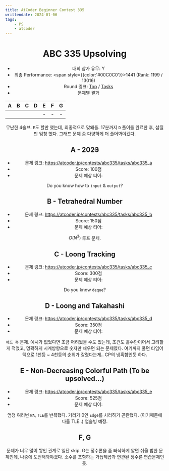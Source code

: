 ```yaml
---
title: AtCoder Beginner Contest 335
writtendate: 2024-01-06
tags:
    - PS
    - atcoder
---
```


<Header />

# ABC 335 Upsolving

- 대회 참가 유무: Y
- 최종 Performance: <span style={{color:'#00C0C0'}}>1441</span> (Rank: 1199 / 13016)
- Round 링크: [Top](https://atcoder.jp/contests/abc335) / [Tasks](https://atcoder.jp/contests/abc335/tasks)
- 문제별 결과

| A | B | C | D | E | F | G |
| :-: | :-: | :-: | :-: | :-: | :-: | :-: |
| <AC state="AC" /> | <AC state="AC" /> | <AC state="AC" /> | <AC state="AC" /> | - | - | - |


무난한 4솔브. `E`도 할만 했는데, 최종적으로 맞왜틀. 17분까지 `D` 풀이를 완료한 후, 삽질만 엄청 했다. 그래프 문제 좀 다양하게 더 풀어봐야겠다.

## A - 202<s>3</s>

- 문제 링크: https://atcoder.jp/contests/abc335/tasks/abc335_a
- Score: 100점
- 문제 예상 티어: <SolvedTier tierName={TierName.Bronze} grade={5} width={15} />

Do you know how to `input` & `output`?

## B - Tetrahedral Number

- 문제 링크: https://atcoder.jp/contests/abc335/tasks/abc335_b
- Score: 150점
- 문제 예상 티어: <SolvedTier tierName={TierName.Bronze} grade={2} width={15} />

$O(N^3)$ 루프 문제.

## C - Loong Tracking

- 문제 링크: https://atcoder.jp/contests/abc335/tasks/abc335_c
- Score: 300점
- 문제 예상 티어: <SolvedTier tierName={TierName.Silver} grade={3} width={15} />

Do you know `deque`?

## D - Loong and Takahashi

- 문제 링크: https://atcoder.jp/contests/abc335/tasks/abc335_d
- Score: 350점
- 문제 예상 티어: <SolvedTier tierName={TierName.Silver} grade={1} width={15} />

`애드 훅` 문제. 예시가 없었다면 조금 어려웠을 수도 있는데, 조건도 홀수만이어서 고려할게 적었고, 명확하게 시계방향으로 숫자만 채우면 되는 문제였다. 여기까지 풀면 타임어택으로 1천등 ~ 4천등의 순위가 갈렸다는게.. CP의 냉혹함인듯 하다.

## E - Non-Decreasing Colorful Path (To be upsolved...)

- 문제 링크: https://atcoder.jp/contests/abc335/tasks/abc335_e
- Score: 525점
- 문제 예상 티어: <SolvedTier tierName={TierName.Platinum} grade={5} width={15} />

엄청 여러번 `WA`, `TLE`를 반복했다. 거리가 0인 `Edge`를 처리하기 곤란했다. (이거때문에 다들 TLE..) 업솔빙 예정.

## F, G

문제가 너무 많이 쌓인 관계로 일단 skip. G는 정수론을 좀 빠삭하게 알면 쉬울 법한 문제인데, 나중에 도전해봐야겠다. 소수를 포함하는 거듭제곱과 연관된 정수론 연습문제인듯.


<TagList />
<Comment />
